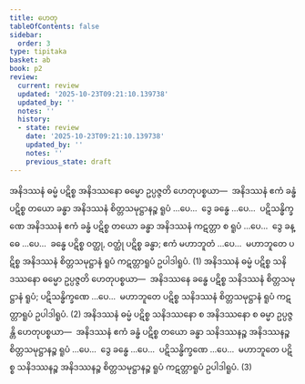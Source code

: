 ```yaml
---
title: ဟေတု
tableOfContents: false
sidebar:
  order: 3
type: tipitaka
basket: ab
book: p2
review:
  current: review
  updated: '2025-10-23T09:21:10.139738'
  updated_by: ''
  notes: ''
  history:
  - state: review
    date: '2025-10-23T09:21:10.139738'
    updated_by: ''
    notes: ''
    previous_state: draft
---
```



<ReviewStatus review={frontmatter.review} showDetails={true} />

<HypothesisAnnotation frontmatter={frontmatter} />

<DynamicBreadcrumb />

<Division number="18" book="p2" e="ch" v="38" p="8">

<Paragraph number="579" book="p2">
အနိဒဿနံ ဓမ္မံ ပဋိစ္စ အနိဒဿနော ဓမ္မော ဥပ္ပဇ္ဇတိ ဟေတုပစ္စယာ—  အနိဒဿနံ ဧကံ ခန္ဓံ ပဋိစ္စ တယော ခန္ဓာ အနိဒဿနံ စိတ္တသမုဋ္ဌာနဉ္စ ရူပံ …ပေ…  ဒွေ ခန္ဓေ …ပေ…  ပဋိသန္ဓိက္ခဏေ အနိဒဿနံ ဧကံ ခန္ဓံ ပဋိစ္စ တယော ခန္ဓာ အနိဒဿနံ ကဋတ္တာ စ ရူပံ …ပေ…  ဒွေ ခန္ဓေ …ပေ…  ခန္ဓေ ပဋိစ္စ ဝတ္ထု, ဝတ္ထုံ ပဋိစ္စ ခန္ဓာ; ဧကံ မဟာဘူတံ …ပေ…  မဟာဘူတေ ပဋိစ္စ အနိဒဿနံ စိတ္တသမုဋ္ဌာနံ ရူပံ ကဋတ္တာရူပံ ဥပါဒါရူပံ. (1)
</Paragraph>

<Paragraph number="580" book="p2">
အနိဒဿနံ ဓမ္မံ ပဋိစ္စ သနိဒဿနော ဓမ္မော ဥပ္ပဇ္ဇတိ ဟေတုပစ္စယာ—  အနိဒဿနေ ခန္ဓေ ပဋိစ္စ သနိဒဿနံ စိတ္တသမုဋ္ဌာနံ ရူပံ; ပဋိသန္ဓိက္ခဏေ …ပေ…  မဟာဘူတေ ပဋိစ္စ သနိဒဿနံ စိတ္တသမုဋ္ဌာနံ ရူပံ ကဋတ္တာရူပံ ဥပါဒါရူပံ. (2)
</Paragraph>

<Paragraph number="581" book="p2">
အနိဒဿနံ ဓမ္မံ ပဋိစ္စ သနိဒဿနော စ အနိဒဿနော စ ဓမ္မာ ဥပ္ပဇ္ဇန္တိ ဟေတုပစ္စယာ—  အနိဒဿနံ ဧကံ ခန္ဓံ ပဋိစ္စ တယော ခန္ဓာ သနိဒဿနဉ္စ အနိဒဿနဉ္စ စိတ္တသမုဋ္ဌာနဉ္စ ရူပံ …ပေ…  ဒွေ ခန္ဓေ …ပေ…  ပဋိသန္ဓိက္ခဏေ …ပေ…  မဟာဘူတေ ပဋိစ္စ သနိဒဿနဉ္စ အနိဒဿနဉ္စ စိတ္တသမုဋ္ဌာနဉ္စ ရူပံ ကဋတ္တာရူပံ ဥပါဒါရူပံ. (3)
</Paragraph>
</Division>